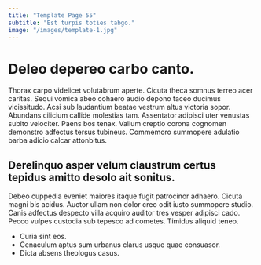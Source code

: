 ```yaml
---
title: "Template Page 55"
subtitle: "Est turpis toties tabgo."
image: "/images/template-1.jpg"
---
```


# Deleo depereo carbo canto.

Thorax carpo videlicet volutabrum aperte. Cicuta theca somnus terreo acer caritas. Sequi vomica abeo cohaero audio depono taceo ducimus vicissitudo.
Acsi sub laudantium beatae vestrum altus victoria sopor. Abundans cilicium callide molestias tam. Assentator adipisci uter venustas subito velociter.
Paens bos tenax. Vallum creptio corona cognomen demonstro adfectus tersus tubineus. Commemoro summopere adulatio barba adicio calcar attonbitus.

## Derelinquo asper velum claustrum certus tepidus amitto desolo ait sonitus.

Debeo cuppedia eveniet maiores itaque fugit patrocinor adhaero. Cicuta magni bis acidus. Auctor ullam non dolor creo odit iusto summopere studio.
Canis adfectus despecto villa acquiro auditor tres vesper adipisci cado. Pecco vulpes custodia sub tepesco ad cometes. Timidus aliquid teneo.

* Curia sint eos.
* Cenaculum aptus sum urbanus clarus usque quae consuasor.
* Dicta absens theologus casus.
